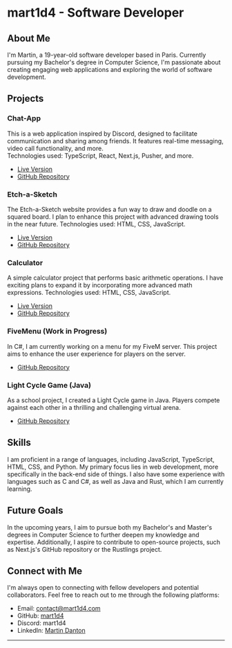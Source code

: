 # mart1d4 - Software Developer

## About Me

I'm Martin, a 19-year-old software developer based in Paris. Currently pursuing my Bachelor's degree in Computer Science, I'm passionate about creating engaging web applications and exploring the world of software development.

## Projects

### Chat-App

This is a web application inspired by Discord, designed to facilitate communication and sharing among friends. It features real-time messaging, video call functionality, and more.<br/> Technologies used: TypeScript, React, Next.js, Pusher, and more.

-   [Live Version](https://chat-app.mart1d4.com/)
-   [GitHub Repository](https://github.com/mart1d4/chat-app)

### Etch-a-Sketch

The Etch-a-Sketch website provides a fun way to draw and doodle on a squared board. I plan to enhance this project with advanced drawing tools in the near future. Technologies used: HTML, CSS, JavaScript.

-   [Live Version](https://etch-a-sketch.mart1d4.com/)
-   [GitHub Repository](https://github.com/mart1d4/etch-a-sketch)

### Calculator

A simple calculator project that performs basic arithmetic operations. I have exciting plans to expand it by incorporating more advanced math expressions. Technologies used: HTML, CSS, JavaScript.

-   [Live Version](https://calculator.mart1d4.com/)
-   [GitHub Repository](https://github.com/mart1d4/calculator)

### FiveMenu (Work in Progress)

In C#, I am currently working on a menu for my FiveM server. This project aims to enhance the user experience for players on the server.

-   [GitHub Repository](https://github.com/mart1d4/five-menu)

### Light Cycle Game (Java)

As a school project, I created a Light Cycle game in Java. Players compete against each other in a thrilling and challenging virtual arena.

-   [GitHub Repository](https://github.com/mart1d4/light-cycles)

## Skills

I am proficient in a range of languages, including JavaScript, TypeScript, HTML, CSS, and Python. My primary focus lies in web development, more specifically in the back-end side of things. I also have some experience with languages such as C and C#, as well as Java and Rust, which I am currently learning.

## Future Goals

In the upcoming years, I aim to pursue both my Bachelor's and Master's degrees in Computer Science to further deepen my knowledge and expertise. Additionally, I aspire to contribute to open-source projects, such as Next.js's GitHub repository or the Rustlings project.

## Connect with Me

I'm always open to connecting with fellow developers and potential collaborators. Feel free to reach out to me through the following platforms:

-   Email: [contact@mart1d4.com](mailto:contact@mart1d4.com)
-   GitHub: [mart1d4](https://www.github.com/mart1d4)
-   Discord: mart1d4
-   LinkedIn: [Martin Danton](https://www.linkedin.com/in/martin-danton-ba3458239/)

---
